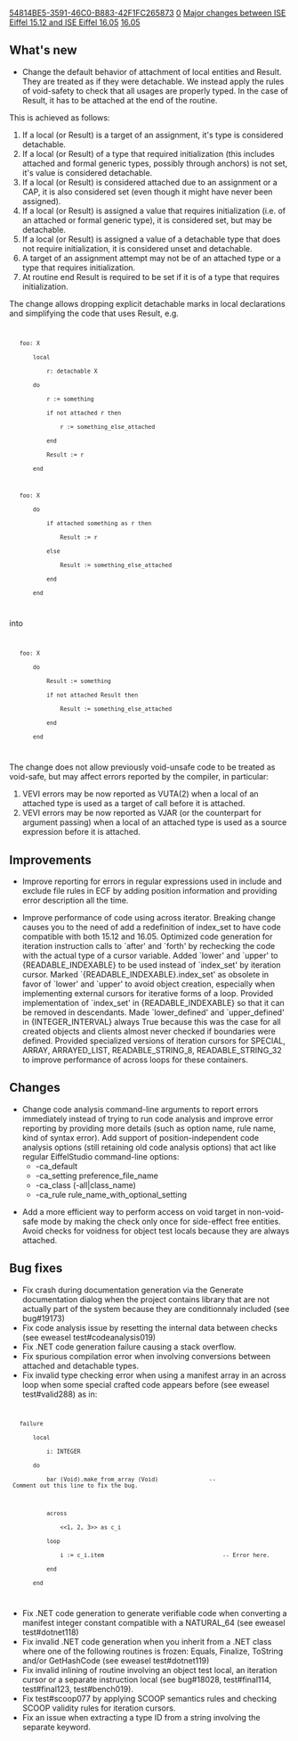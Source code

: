 [[Property:uuid|54814BE5-3591-46C0-B883-42F1FC265873]]
[[Property:weight|0]]
[[Property:title|Major changes between ISE Eiffel 15.12 and ISE Eiffel 16.05]]
[[Property:link_title|16.05]]
==What's new==
* Change the default behavior of attachment of local entities and Result. They are treated as if they were detachable. We instead apply the rules of void-safety to check that all usages are properly typed. In the case of Result, it has to be attached at the end of the routine.

This is achieved as follows:
# If a local (or Result) is a target of an assignment, it's type is considered detachable.
# If a local (or Result) of a type that required initialization (this includes attached and formal generic types, possibly through anchors) is not set, it's value is considered detachable.
# If a local (or Result) is considered attached due to an assignment or a CAP, it is also considered set (even though it might have never been assigned).
# If a local (or Result) is assigned a value that requires initialization (i.e. of an attached or formal generic type), it is considered set, but may be detachable.
# If a local (or Result) is assigned a value of a detachable type that does not require initialization, it is considered unset and detachable.
# A target of an assignment attempt may not be of an attached type or a type that requires initialization.
# At routine end Result is required to be set if it is of a type that requires initialization.

The change allows dropping explicit detachable marks in local declarations and simplifying the code that uses Result, e.g.
<code>
	foo: X
		local
			r: detachable X
		do
			r := something
			if not attached r then
				r := something_else_attached
			end
			Result := r
		end

	foo: X
		do
			if attached something as r then
				Result := r
			else
				Result := something_else_attached
			end
		end
</code>

into
<code>
	foo: X
		do
			Result := something
			if not attached Result then
				Result := something_else_attached
			end
		end
</code>

The change does not allow previously void-unsafe code to be treated as void-safe, but may affect errors reported by the compiler, in particular:
# VEVI errors may be now reported as VUTA(2) when a local of an attached type is used as a target of call before it is attached.
# VEVI errors may be now reported as VJAR (or the counterpart for argument passing) when a local of an attached type is used as a source expression before it is attached.


==Improvements==
* Improve reporting for errors in regular expressions used in include and exclude file rules in ECF by adding position information and providing error description all the time.

* Improve performance of code using across iterator. Breaking change causes you to the need of add a redefinition of index_set to have code compatible with both 15.12 and 16.05. Optimized code generation for iteration instruction calls to `after' and `forth' by rechecking the code with the actual type of a cursor variable. Added `lower' and `upper' to {READABLE_INDEXABLE} to be used instead of `index_set' by iteration cursor. Marked `{READABLE_INDEXABLE}.index_set' as obsolete in favor of `lower' and `upper' to avoid object creation, especially when implementing external cursors for iterative forms of a loop. Provided implementation of `index_set' in {READABLE_INDEXABLE} so that it can be removed in descendants. Made `lower_defined' and `upper_defined' in {INTEGER_INTERVAL} always True because this was the case for all created objects and clients almost never checked if boundaries were defined. Provided specialized versions of iteration cursors for SPECIAL, ARRAY, ARRAYED_LIST, READABLE_STRING_8, READABLE_STRING_32 to improve performance of across loops for these containers.


==Changes==
* Change code analysis command-line arguments to report errors immediately instead of trying to run code analysis and improve error reporting by providing more details (such as option name, rule name, kind of syntax error). Add support of position-independent code analysis options (still retaining old code analysis options) that act like regular EiffelStudio command-line options:
** -ca_default
** -ca_setting preference_file_name
** -ca_class (-all|class_name)
** -ca_rule rule_name_with_optional_setting 

* Add a more efficient way to perform access on void target in non-void-safe mode by making the check only once for side-effect free entities. Avoid checks for voidness for object test locals because they are always attached.

==Bug fixes==
* Fix crash during documentation generation via the Generate documentation dialog when the project contains library that are not actually part of the system because they are conditionnaly included (see bug#19173)
* Fix code analysis issue by resetting the internal data between checks (see eweasel test#codeanalysis019)
* Fix .NET code generation failure causing a stack overflow.
* Fix spurious compilation error when involving conversions between attached and detachable types.
* Fix invalid type checking error when using a manifest array in an across loop when some special crafted code appears before (see eweasel test#valid288) as in:

<code>
	failure
		local
			i: INTEGER
		do
			bar (Void).make_from_array (Void)               -- Comment out this line to fix the bug.
			
			across
				<<1, 2, 3>> as c_i
			loop
				i := c_i.item                                   -- Error here.
			end
		end
</code>

* Fix .NET code generation to generate verifiable code when converting a manifest integer constant compatible with a NATURAL_64 (see eweasel test#dotnet118)
* Fix invalid .NET code generation when you inherit from a .NET class where one of the following routines is frozen: Equals, Finalize, ToString and/or GetHashCode (see eweasel test#dotnet119)
* Fix invalid inlining of routine involving an object test local, an iteration cursor or a separate instruction local (see bug#18028, test#final114, test#final123, test#bench019).
* Fix test#scoop077 by applying SCOOP semantics rules and checking SCOOP validity rules for iteration cursors.
* Fix an issue when extracting a type ID from a string involving the separate keyword.
